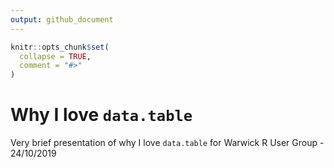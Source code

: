 ```yaml
---
output: github_document
---
```



```r
knitr::opts_chunk$set(
  collapse = TRUE,
  comment = "#>"
)
```

# Why I love `data.table`

Very brief presentation of why I love `data.table` for Warwick R User Group - 24/10/2019


